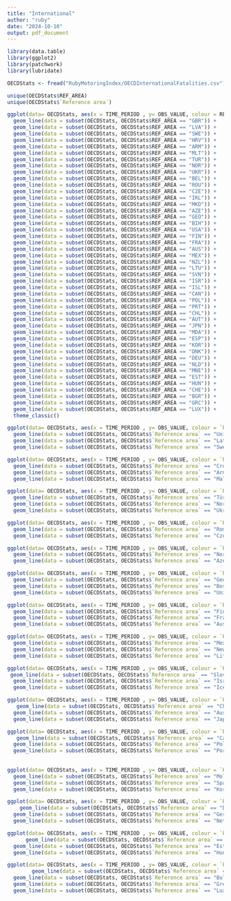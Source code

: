 ```yaml
---
title: "International"
author: "ruby"
date: "2024-10-10"
output: pdf_document
---
```

```r
library(data.table)
library(ggplot2)
library(patchwork)
library(lubridate)
```

```r
OECDStats <- fread("RubyMotoringIndex/OECDInternationalFatalities.csv")
```

```r
unique(OECDStats$REF_AREA)
unique(OECDStats$`Reference area`)
```


```r
ggplot(data= OECDStats, aes(x = TIME_PERIOD , y= OBS_VALUE, colour = REF_AREA)) + 
  geom_line(data = subset(OECDStats, OECDStats$REF_AREA == "GBR")) + 
  geom_line(data = subset(OECDStats, OECDStats$REF_AREA == "LVA")) + 
  geom_line(data = subset(OECDStats, OECDStats$REF_AREA == "SWE")) + 
  geom_line(data = subset(OECDStats, OECDStats$REF_AREA == "HRV")) + 
  geom_line(data = subset(OECDStats, OECDStats$REF_AREA == "ARM")) + 
  geom_line(data = subset(OECDStats, OECDStats$REF_AREA == "MLT")) + 
  geom_line(data = subset(OECDStats, OECDStats$REF_AREA == "TUR")) + 
  geom_line(data = subset(OECDStats, OECDStats$REF_AREA == "NOR")) + 
  geom_line(data = subset(OECDStats, OECDStats$REF_AREA == "UKR")) + 
  geom_line(data = subset(OECDStats, OECDStats$REF_AREA == "BEL")) + 
  geom_line(data = subset(OECDStats, OECDStats$REF_AREA == "ROU")) + 
  geom_line(data = subset(OECDStats, OECDStats$REF_AREA == "CZE")) + 
  geom_line(data = subset(OECDStats, OECDStats$REF_AREA == "IRL")) + 
  geom_line(data = subset(OECDStats, OECDStats$REF_AREA == "MKD")) + 
  geom_line(data = subset(OECDStats, OECDStats$REF_AREA == "AZE")) + 
  geom_line(data = subset(OECDStats, OECDStats$REF_AREA == "GEO")) + 
  geom_line(data = subset(OECDStats, OECDStats$REF_AREA == "BIH")) + 
  geom_line(data = subset(OECDStats, OECDStats$REF_AREA == "USA")) + 
  geom_line(data = subset(OECDStats, OECDStats$REF_AREA == "FIN")) + 
  geom_line(data = subset(OECDStats, OECDStats$REF_AREA == "FRA")) + 
  geom_line(data = subset(OECDStats, OECDStats$REF_AREA == "AUS")) + 
  geom_line(data = subset(OECDStats, OECDStats$REF_AREA == "MEX")) + 
  geom_line(data = subset(OECDStats, OECDStats$REF_AREA == "NZL")) + 
  geom_line(data = subset(OECDStats, OECDStats$REF_AREA == "LTU")) + 
  geom_line(data = subset(OECDStats, OECDStats$REF_AREA == "SVN")) + 
  geom_line(data = subset(OECDStats, OECDStats$REF_AREA == "ISR")) + 
  geom_line(data = subset(OECDStats, OECDStats$REF_AREA == "ISL")) + 
  geom_line(data = subset(OECDStats, OECDStats$REF_AREA == "CAN")) + 
  geom_line(data = subset(OECDStats, OECDStats$REF_AREA == "POL")) + 
  geom_line(data = subset(OECDStats, OECDStats$REF_AREA == "PRT")) + 
  geom_line(data = subset(OECDStats, OECDStats$REF_AREA == "CHL")) + 
  geom_line(data = subset(OECDStats, OECDStats$REF_AREA == "AUT")) + 
  geom_line(data = subset(OECDStats, OECDStats$REF_AREA == "JPN")) + 
  geom_line(data = subset(OECDStats, OECDStats$REF_AREA == "MDA")) + 
  geom_line(data = subset(OECDStats, OECDStats$REF_AREA == "ESP")) + 
  geom_line(data = subset(OECDStats, OECDStats$REF_AREA == "KOR")) + 
  geom_line(data = subset(OECDStats, OECDStats$REF_AREA == "DNK")) + 
  geom_line(data = subset(OECDStats, OECDStats$REF_AREA == "DEU")) + 
  geom_line(data = subset(OECDStats, OECDStats$REF_AREA == "NLD")) + 
  geom_line(data = subset(OECDStats, OECDStats$REF_AREA == "MNE")) + 
  geom_line(data = subset(OECDStats, OECDStats$REF_AREA == "EST")) + 
  geom_line(data = subset(OECDStats, OECDStats$REF_AREA == "HUN")) + 
  geom_line(data = subset(OECDStats, OECDStats$REF_AREA == "CHE")) + 
  geom_line(data = subset(OECDStats, OECDStats$REF_AREA == "BGR")) + 
  geom_line(data = subset(OECDStats, OECDStats$REF_AREA == "GRC")) + 
  geom_line(data = subset(OECDStats, OECDStats$REF_AREA == "LUX")) + 
  theme_classic()
```


```r
ggplot(data= OECDStats, aes(x = TIME_PERIOD , y= OBS_VALUE, colour = `Reference area`)) + 
  geom_line(data = subset(OECDStats, OECDStats$`Reference area` == "United Kingdom")) + 
  geom_line(data = subset(OECDStats, OECDStats$`Reference area` == "Latvia")) + 
  geom_line(data = subset(OECDStats, OECDStats$`Reference area` == "Sweden")) +   theme_classic() 

ggplot(data= OECDStats, aes(x = TIME_PERIOD , y= OBS_VALUE, colour = `Reference area`)) + theme_classic() +
  geom_line(data = subset(OECDStats, OECDStats$`Reference area` == "Croatia")) + 
  geom_line(data = subset(OECDStats, OECDStats$`Reference area` == "Armenia")) + 
  geom_line(data = subset(OECDStats, OECDStats$`Reference area` == "Malta"))

ggplot(data= OECDStats, aes(x = TIME_PERIOD , y= OBS_VALUE, colour = `Reference area`)) + theme_classic() +
  geom_line(data = subset(OECDStats, OECDStats$`Reference area` == "Türkiye")) + 
  geom_line(data = subset(OECDStats, OECDStats$`Reference area` == "Norway")) + 
  geom_line(data = subset(OECDStats, OECDStats$`Reference area` == "Ukraine"))

ggplot(data= OECDStats, aes(x = TIME_PERIOD , y= OBS_VALUE, colour = `Reference area`)) + theme_classic() +  geom_line(data = subset(OECDStats, OECDStats$`Reference area` == "Belgium")) + 
  geom_line(data = subset(OECDStats, OECDStats$`Reference area` == "Romania")) + 
  geom_line(data = subset(OECDStats, OECDStats$`Reference area` == "Czechia"))

ggplot(data= OECDStats, aes(x = TIME_PERIOD , y= OBS_VALUE, colour = `Reference area`)) + theme_classic() +   geom_line(data = subset(OECDStats, OECDStats$`Reference area` == "Ireland")) + 
  geom_line(data = subset(OECDStats, OECDStats$`Reference area` == "North Macedonia")) + 
  geom_line(data = subset(OECDStats, OECDStats$`Reference area` == "Azerbaijan"))

ggplot(data= OECDStats, aes(x = TIME_PERIOD , y= OBS_VALUE, colour = `Reference area`)) + theme_classic() +  
  geom_line(data = subset(OECDStats, OECDStats$`Reference area` == "Georgia")) + 
  geom_line(data = subset(OECDStats, OECDStats$`Reference area` == "Bosnia and Herzegovina")) + 
  geom_line(data = subset(OECDStats, OECDStats$`Reference area` == "United States"))

ggplot(data= OECDStats, aes(x = TIME_PERIOD , y= OBS_VALUE, colour = `Reference area`)) + theme_classic() +  
  geom_line(data = subset(OECDStats, OECDStats$`Reference area` == "Finland")) + 
  geom_line(data = subset(OECDStats, OECDStats$`Reference area` == "France")) + 
  geom_line(data = subset(OECDStats, OECDStats$`Reference area` == "Australia"))

ggplot(data= OECDStats, aes(x = TIME_PERIOD , y= OBS_VALUE, colour = `Reference area`)) + theme_classic() +  
  geom_line(data = subset(OECDStats, OECDStats$`Reference area` == "Mexico")) + 
  geom_line(data = subset(OECDStats, OECDStats$`Reference area` == "New Zealand")) + 
  geom_line(data = subset(OECDStats, OECDStats$`Reference area` == "Lithuania"))

ggplot(data= OECDStats, aes(x = TIME_PERIOD , y= OBS_VALUE, colour = `Reference area`)) + theme_classic() +  
 geom_line(data = subset(OECDStats, OECDStats$`Reference area` == "Slovenia")) + 
  geom_line(data = subset(OECDStats, OECDStats$`Reference area` == "Israel")) + 
  geom_line(data = subset(OECDStats, OECDStats$`Reference area` == "Iceland"))

ggplot(data= OECDStats, aes(x = TIME_PERIOD , y= OBS_VALUE, colour = `Reference area`)) + theme_classic() +  
   geom_line(data = subset(OECDStats, OECDStats$`Reference area` == "Chile")) + 
  geom_line(data = subset(OECDStats, OECDStats$`Reference area` == "Austria")) + 
  geom_line(data = subset(OECDStats, OECDStats$`Reference area` == "Japan"))

ggplot(data= OECDStats, aes(x = TIME_PERIOD , y= OBS_VALUE, colour = `Reference area`)) + theme_classic() +  
   geom_line(data = subset(OECDStats, OECDStats$`Reference area` == "Canada")) + 
  geom_line(data = subset(OECDStats, OECDStats$`Reference area` == "Poland")) + 
  geom_line(data = subset(OECDStats, OECDStats$`Reference area` == "Portugal"))
   
   
ggplot(data= OECDStats, aes(x = TIME_PERIOD , y= OBS_VALUE, colour = `Reference area`)) + theme_classic() +  
  geom_line(data = subset(OECDStats, OECDStats$`Reference area` == "Moldova")) + 
  geom_line(data = subset(OECDStats, OECDStats$`Reference area` == "Spain")) + 
  geom_line(data = subset(OECDStats, OECDStats$`Reference area` == "Korea"))

ggplot(data= OECDStats, aes(x = TIME_PERIOD , y= OBS_VALUE, colour = `Reference area`)) + theme_classic() +  
    geom_line(data = subset(OECDStats, OECDStats$`Reference area` == "Denmark")) + 
  geom_line(data = subset(OECDStats, OECDStats$`Reference area` == "Germany")) + 
  geom_line(data = subset(OECDStats, OECDStats$`Reference area` == "Netherlands"))

ggplot(data= OECDStats, aes(x = TIME_PERIOD , y= OBS_VALUE, colour = `Reference area`)) + theme_classic() +  
      geom_line(data = subset(OECDStats, OECDStats$`Reference area` == "Montenegro")) + 
  geom_line(data = subset(OECDStats, OECDStats$`Reference area` == "Estonia")) + 
  geom_line(data = subset(OECDStats, OECDStats$`Reference area` == "Hungary"))

ggplot(data= OECDStats, aes(x = TIME_PERIOD , y= OBS_VALUE, colour = `Reference area`)) + theme_classic() +  
        geom_line(data = subset(OECDStats, OECDStats$`Reference area` == "Switzerland")) + 
  geom_line(data = subset(OECDStats, OECDStats$`Reference area` == "Bulgaria")) + 
  geom_line(data = subset(OECDStats, OECDStats$`Reference area` == "Greece")) + 
  geom_line(data = subset(OECDStats, OECDStats$`Reference area` == "Luxembourg")) 
```